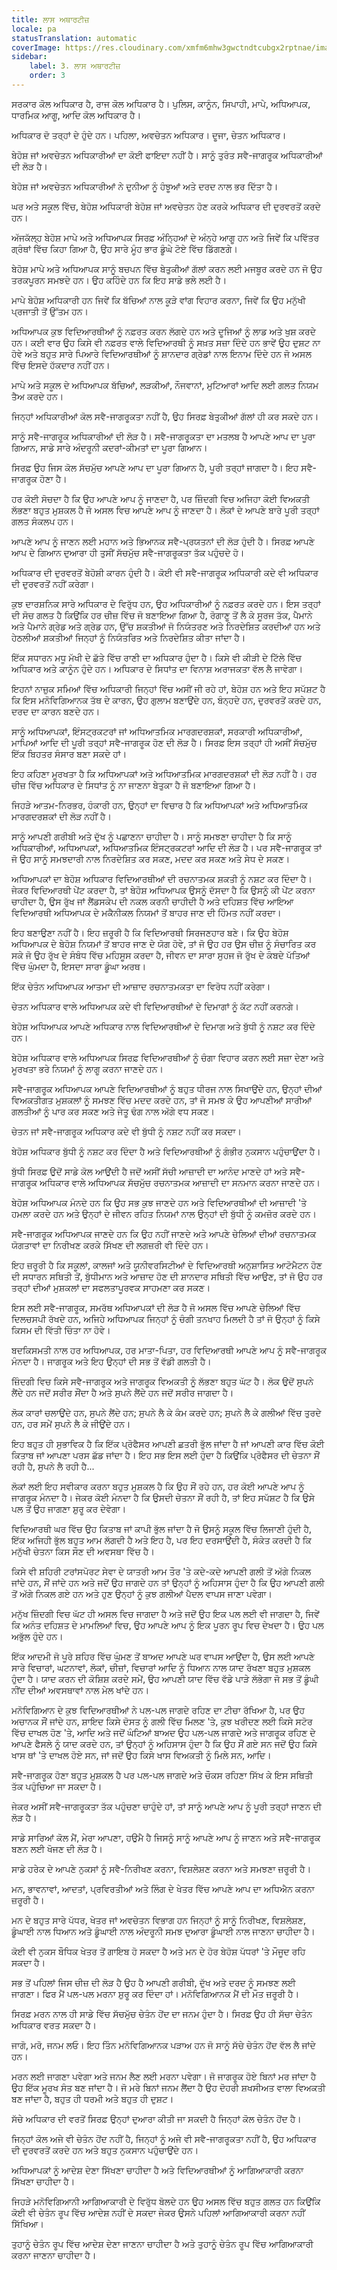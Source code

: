 ```yaml
---
title: ਲਾਸ ਅਥਾਰਟੀਜ਼
locale: pa
statusTranslation: automatic
coverImage: https://res.cloudinary.com/xmfm6mhw3gwctndtcubgx2rptnae/image/upload/v1740337243/small_cover_educacion_fundamental_a051170f1c.webp
sidebar:
    label: 3. ਲਾਸ ਅਥਾਰਟੀਜ਼
    order: 3
---
```

ਸਰਕਾਰ ਕੋਲ ਅਧਿਕਾਰ ਹੈ, ਰਾਜ ਕੋਲ ਅਧਿਕਾਰ ਹੈ। ਪੁਲਿਸ, ਕਾਨੂੰਨ, ਸਿਪਾਹੀ, ਮਾਪੇ, ਅਧਿਆਪਕ, ਧਾਰਮਿਕ ਆਗੂ, ਆਦਿ ਕੋਲ ਅਧਿਕਾਰ ਹੈ।

ਅਧਿਕਾਰ ਦੋ ਤਰ੍ਹਾਂ ਦੇ ਹੁੰਦੇ ਹਨ। ਪਹਿਲਾ, ਅਵਚੇਤਨ ਅਧਿਕਾਰ। ਦੂਜਾ, ਚੇਤਨ ਅਧਿਕਾਰ।

ਬੇਹੋਸ਼ ਜਾਂ ਅਵਚੇਤਨ ਅਧਿਕਾਰੀਆਂ ਦਾ ਕੋਈ ਫਾਇਦਾ ਨਹੀਂ ਹੈ। ਸਾਨੂੰ ਤੁਰੰਤ ਸਵੈ-ਜਾਗਰੂਕ ਅਧਿਕਾਰੀਆਂ ਦੀ ਲੋੜ ਹੈ।

ਬੇਹੋਸ਼ ਜਾਂ ਅਵਚੇਤਨ ਅਧਿਕਾਰੀਆਂ ਨੇ ਦੁਨੀਆ ਨੂੰ ਹੰਝੂਆਂ ਅਤੇ ਦਰਦ ਨਾਲ ਭਰ ਦਿੱਤਾ ਹੈ।

ਘਰ ਅਤੇ ਸਕੂਲ ਵਿੱਚ, ਬੇਹੋਸ਼ ਅਧਿਕਾਰੀ ਬੇਹੋਸ਼ ਜਾਂ ਅਵਚੇਤਨ ਹੋਣ ਕਰਕੇ ਅਧਿਕਾਰ ਦੀ ਦੁਰਵਰਤੋਂ ਕਰਦੇ ਹਨ।

ਅੱਜਕੱਲ੍ਹ ਬੇਹੋਸ਼ ਮਾਪੇ ਅਤੇ ਅਧਿਆਪਕ ਸਿਰਫ਼ ਅੰਨ੍ਹਿਆਂ ਦੇ ਅੰਨ੍ਹੇ ਆਗੂ ਹਨ ਅਤੇ ਜਿਵੇਂ ਕਿ ਪਵਿੱਤਰ ਗ੍ਰੰਥਾਂ ਵਿੱਚ ਕਿਹਾ ਗਿਆ ਹੈ, ਉਹ ਸਾਰੇ ਮੂੰਹ ਭਾਰ ਡੂੰਘੇ ਟੋਏ ਵਿੱਚ ਡਿੱਗਣਗੇ।

ਬੇਹੋਸ਼ ਮਾਪੇ ਅਤੇ ਅਧਿਆਪਕ ਸਾਨੂੰ ਬਚਪਨ ਵਿੱਚ ਬੇਤੁਕੀਆਂ ਗੱਲਾਂ ਕਰਨ ਲਈ ਮਜਬੂਰ ਕਰਦੇ ਹਨ ਜੋ ਉਹ ਤਰਕਪੂਰਨ ਸਮਝਦੇ ਹਨ। ਉਹ ਕਹਿੰਦੇ ਹਨ ਕਿ ਇਹ ਸਾਡੇ ਭਲੇ ਲਈ ਹੈ।

ਮਾਪੇ ਬੇਹੋਸ਼ ਅਧਿਕਾਰੀ ਹਨ ਜਿਵੇਂ ਕਿ ਬੱਚਿਆਂ ਨਾਲ ਕੂੜੇ ਵਾਂਗ ਵਿਹਾਰ ਕਰਨਾ, ਜਿਵੇਂ ਕਿ ਉਹ ਮਨੁੱਖੀ ਪ੍ਰਜਾਤੀ ਤੋਂ ਉੱਤਮ ਹਨ।

ਅਧਿਆਪਕ ਕੁਝ ਵਿਦਿਆਰਥੀਆਂ ਨੂੰ ਨਫ਼ਰਤ ਕਰਨ ਲੱਗਦੇ ਹਨ ਅਤੇ ਦੂਜਿਆਂ ਨੂੰ ਲਾਡ ਅਤੇ ਖੁਸ਼ ਕਰਦੇ ਹਨ। ਕਈ ਵਾਰ ਉਹ ਕਿਸੇ ਵੀ ਨਫ਼ਰਤ ਵਾਲੇ ਵਿਦਿਆਰਥੀ ਨੂੰ ਸਖ਼ਤ ਸਜ਼ਾ ਦਿੰਦੇ ਹਨ ਭਾਵੇਂ ਉਹ ਦੁਸ਼ਟ ਨਾ ਹੋਵੇ ਅਤੇ ਬਹੁਤ ਸਾਰੇ ਪਿਆਰੇ ਵਿਦਿਆਰਥੀਆਂ ਨੂੰ ਸ਼ਾਨਦਾਰ ਗ੍ਰੇਡਾਂ ਨਾਲ ਇਨਾਮ ਦਿੰਦੇ ਹਨ ਜੋ ਅਸਲ ਵਿੱਚ ਇਸਦੇ ਹੱਕਦਾਰ ਨਹੀਂ ਹਨ।

ਮਾਪੇ ਅਤੇ ਸਕੂਲ ਦੇ ਅਧਿਆਪਕ ਬੱਚਿਆਂ, ਲੜਕੀਆਂ, ਨੌਜਵਾਨਾਂ, ਮੁਟਿਆਰਾਂ ਆਦਿ ਲਈ ਗਲਤ ਨਿਯਮ ਤੈਅ ਕਰਦੇ ਹਨ।

ਜਿਨ੍ਹਾਂ ਅਧਿਕਾਰੀਆਂ ਕੋਲ ਸਵੈ-ਜਾਗਰੂਕਤਾ ਨਹੀਂ ਹੈ, ਉਹ ਸਿਰਫ਼ ਬੇਤੁਕੀਆਂ ਗੱਲਾਂ ਹੀ ਕਰ ਸਕਦੇ ਹਨ।

ਸਾਨੂੰ ਸਵੈ-ਜਾਗਰੂਕ ਅਧਿਕਾਰੀਆਂ ਦੀ ਲੋੜ ਹੈ। ਸਵੈ-ਜਾਗਰੂਕਤਾ ਦਾ ਮਤਲਬ ਹੈ ਆਪਣੇ ਆਪ ਦਾ ਪੂਰਾ ਗਿਆਨ, ਸਾਡੇ ਸਾਰੇ ਅੰਦਰੂਨੀ ਕਦਰਾਂ-ਕੀਮਤਾਂ ਦਾ ਪੂਰਾ ਗਿਆਨ।

ਸਿਰਫ਼ ਉਹ ਜਿਸ ਕੋਲ ਸੱਚਮੁੱਚ ਆਪਣੇ ਆਪ ਦਾ ਪੂਰਾ ਗਿਆਨ ਹੈ, ਪੂਰੀ ਤਰ੍ਹਾਂ ਜਾਗਦਾ ਹੈ। ਇਹ ਸਵੈ-ਜਾਗਰੂਕ ਹੋਣਾ ਹੈ।

ਹਰ ਕੋਈ ਸੋਚਦਾ ਹੈ ਕਿ ਉਹ ਆਪਣੇ ਆਪ ਨੂੰ ਜਾਣਦਾ ਹੈ, ਪਰ ਜ਼ਿੰਦਗੀ ਵਿਚ ਅਜਿਹਾ ਕੋਈ ਵਿਅਕਤੀ ਲੱਭਣਾ ਬਹੁਤ ਮੁਸ਼ਕਲ ਹੈ ਜੋ ਅਸਲ ਵਿਚ ਆਪਣੇ ਆਪ ਨੂੰ ਜਾਣਦਾ ਹੈ। ਲੋਕਾਂ ਦੇ ਆਪਣੇ ਬਾਰੇ ਪੂਰੀ ਤਰ੍ਹਾਂ ਗਲਤ ਸੰਕਲਪ ਹਨ।

ਆਪਣੇ ਆਪ ਨੂੰ ਜਾਣਨ ਲਈ ਮਹਾਨ ਅਤੇ ਭਿਆਨਕ ਸਵੈ-ਪ੍ਰਯਤਨਾਂ ਦੀ ਲੋੜ ਹੁੰਦੀ ਹੈ। ਸਿਰਫ਼ ਆਪਣੇ ਆਪ ਦੇ ਗਿਆਨ ਦੁਆਰਾ ਹੀ ਤੁਸੀਂ ਸੱਚਮੁੱਚ ਸਵੈ-ਜਾਗਰੂਕਤਾ ਤੱਕ ਪਹੁੰਚਦੇ ਹੋ।

ਅਧਿਕਾਰ ਦੀ ਦੁਰਵਰਤੋਂ ਬੇਹੋਸ਼ੀ ਕਾਰਨ ਹੁੰਦੀ ਹੈ। ਕੋਈ ਵੀ ਸਵੈ-ਜਾਗਰੂਕ ਅਧਿਕਾਰੀ ਕਦੇ ਵੀ ਅਧਿਕਾਰ ਦੀ ਦੁਰਵਰਤੋਂ ਨਹੀਂ ਕਰੇਗਾ।

ਕੁਝ ਦਾਰਸ਼ਨਿਕ ਸਾਰੇ ਅਧਿਕਾਰ ਦੇ ਵਿਰੁੱਧ ਹਨ, ਉਹ ਅਧਿਕਾਰੀਆਂ ਨੂੰ ਨਫ਼ਰਤ ਕਰਦੇ ਹਨ। ਇਸ ਤਰ੍ਹਾਂ ਦੀ ਸੋਚ ਗਲਤ ਹੈ ਕਿਉਂਕਿ ਹਰ ਚੀਜ਼ ਵਿੱਚ ਜੋ ਬਣਾਇਆ ਗਿਆ ਹੈ, ਰੋਗਾਣੂ ਤੋਂ ਲੈ ਕੇ ਸੂਰਜ ਤੱਕ, ਪੈਮਾਨੇ ਅਤੇ ਪੈਮਾਨੇ ਗ੍ਰੇਡ ਅਤੇ ਗ੍ਰੇਡ ਹਨ, ਉੱਚ ਸ਼ਕਤੀਆਂ ਜੋ ਨਿਯੰਤਰਣ ਅਤੇ ਨਿਰਦੇਸ਼ਿਤ ਕਰਦੀਆਂ ਹਨ ਅਤੇ ਹੇਠਲੀਆਂ ਸ਼ਕਤੀਆਂ ਜਿਨ੍ਹਾਂ ਨੂੰ ਨਿਯੰਤਰਿਤ ਅਤੇ ਨਿਰਦੇਸ਼ਿਤ ਕੀਤਾ ਜਾਂਦਾ ਹੈ।

ਇੱਕ ਸਧਾਰਨ ਮਧੂ ਮੱਖੀ ਦੇ ਛੱਤੇ ਵਿੱਚ ਰਾਣੀ ਦਾ ਅਧਿਕਾਰ ਹੁੰਦਾ ਹੈ। ਕਿਸੇ ਵੀ ਕੀੜੀ ਦੇ ਟਿੱਲੇ ਵਿੱਚ ਅਧਿਕਾਰ ਅਤੇ ਕਾਨੂੰਨ ਹੁੰਦੇ ਹਨ। ਅਧਿਕਾਰ ਦੇ ਸਿਧਾਂਤ ਦਾ ਵਿਨਾਸ਼ ਅਰਾਜਕਤਾ ਵੱਲ ਲੈ ਜਾਵੇਗਾ।

ਇਹਨਾਂ ਨਾਜ਼ੁਕ ਸਮਿਆਂ ਵਿੱਚ ਅਧਿਕਾਰੀ ਜਿਨ੍ਹਾਂ ਵਿੱਚ ਅਸੀਂ ਜੀ ਰਹੇ ਹਾਂ, ਬੇਹੋਸ਼ ਹਨ ਅਤੇ ਇਹ ਸਪੱਸ਼ਟ ਹੈ ਕਿ ਇਸ ਮਨੋਵਿਗਿਆਨਕ ਤੱਥ ਦੇ ਕਾਰਨ, ਉਹ ਗੁਲਾਮ ਬਣਾਉਂਦੇ ਹਨ, ਬੰਨ੍ਹਦੇ ਹਨ, ਦੁਰਵਰਤੋਂ ਕਰਦੇ ਹਨ, ਦਰਦ ਦਾ ਕਾਰਨ ਬਣਦੇ ਹਨ।

ਸਾਨੂੰ ਅਧਿਆਪਕਾਂ, ਇੰਸਟ੍ਰਕਟਰਾਂ ਜਾਂ ਅਧਿਆਤਮਿਕ ਮਾਰਗਦਰਸ਼ਕਾਂ, ਸਰਕਾਰੀ ਅਧਿਕਾਰੀਆਂ, ਮਾਪਿਆਂ ਆਦਿ ਦੀ ਪੂਰੀ ਤਰ੍ਹਾਂ ਸਵੈ-ਜਾਗਰੂਕ ਹੋਣ ਦੀ ਲੋੜ ਹੈ। ਸਿਰਫ਼ ਇਸ ਤਰ੍ਹਾਂ ਹੀ ਅਸੀਂ ਸੱਚਮੁੱਚ ਇੱਕ ਬਿਹਤਰ ਸੰਸਾਰ ਬਣਾ ਸਕਦੇ ਹਾਂ।

ਇਹ ਕਹਿਣਾ ਮੂਰਖਤਾ ਹੈ ਕਿ ਅਧਿਆਪਕਾਂ ਅਤੇ ਅਧਿਆਤਮਿਕ ਮਾਰਗਦਰਸ਼ਕਾਂ ਦੀ ਲੋੜ ਨਹੀਂ ਹੈ। ਹਰ ਚੀਜ਼ ਵਿੱਚ ਅਧਿਕਾਰ ਦੇ ਸਿਧਾਂਤ ਨੂੰ ਨਾ ਜਾਣਨਾ ਬੇਤੁਕਾ ਹੈ ਜੋ ਬਣਾਇਆ ਗਿਆ ਹੈ।

ਜਿਹੜੇ ਆਤਮ-ਨਿਰਭਰ, ਹੰਕਾਰੀ ਹਨ, ਉਨ੍ਹਾਂ ਦਾ ਵਿਚਾਰ ਹੈ ਕਿ ਅਧਿਆਪਕਾਂ ਅਤੇ ਅਧਿਆਤਮਿਕ ਮਾਰਗਦਰਸ਼ਕਾਂ ਦੀ ਲੋੜ ਨਹੀਂ ਹੈ।

ਸਾਨੂੰ ਆਪਣੀ ਗਰੀਬੀ ਅਤੇ ਦੁੱਖ ਨੂੰ ਪਛਾਣਨਾ ਚਾਹੀਦਾ ਹੈ। ਸਾਨੂੰ ਸਮਝਣਾ ਚਾਹੀਦਾ ਹੈ ਕਿ ਸਾਨੂੰ ਅਧਿਕਾਰੀਆਂ, ਅਧਿਆਪਕਾਂ, ਅਧਿਆਤਮਿਕ ਇੰਸਟ੍ਰਕਟਰਾਂ ਆਦਿ ਦੀ ਲੋੜ ਹੈ। ਪਰ ਸਵੈ-ਜਾਗਰੂਕ ਤਾਂ ਜੋ ਉਹ ਸਾਨੂੰ ਸਮਝਦਾਰੀ ਨਾਲ ਨਿਰਦੇਸ਼ਿਤ ਕਰ ਸਕਣ, ਮਦਦ ਕਰ ਸਕਣ ਅਤੇ ਸੇਧ ਦੇ ਸਕਣ।

ਅਧਿਆਪਕਾਂ ਦਾ ਬੇਹੋਸ਼ ਅਧਿਕਾਰ ਵਿਦਿਆਰਥੀਆਂ ਦੀ ਰਚਨਾਤਮਕ ਸ਼ਕਤੀ ਨੂੰ ਨਸ਼ਟ ਕਰ ਦਿੰਦਾ ਹੈ। ਜੇਕਰ ਵਿਦਿਆਰਥੀ ਪੇਂਟ ਕਰਦਾ ਹੈ, ਤਾਂ ਬੇਹੋਸ਼ ਅਧਿਆਪਕ ਉਸਨੂੰ ਦੱਸਦਾ ਹੈ ਕਿ ਉਸਨੂੰ ਕੀ ਪੇਂਟ ਕਰਨਾ ਚਾਹੀਦਾ ਹੈ, ਉਸ ਰੁੱਖ ਜਾਂ ਲੈਂਡਸਕੇਪ ਦੀ ਨਕਲ ਕਰਨੀ ਚਾਹੀਦੀ ਹੈ ਅਤੇ ਦਹਿਸ਼ਤ ਵਿੱਚ ਆਇਆ ਵਿਦਿਆਰਥੀ ਅਧਿਆਪਕ ਦੇ ਮਕੈਨੀਕਲ ਨਿਯਮਾਂ ਤੋਂ ਬਾਹਰ ਜਾਣ ਦੀ ਹਿੰਮਤ ਨਹੀਂ ਕਰਦਾ।

ਇਹ ਬਣਾਉਣਾ ਨਹੀਂ ਹੈ। ਇਹ ਜ਼ਰੂਰੀ ਹੈ ਕਿ ਵਿਦਿਆਰਥੀ ਸਿਰਜਣਹਾਰ ਬਣੇ। ਕਿ ਉਹ ਬੇਹੋਸ਼ ਅਧਿਆਪਕ ਦੇ ਬੇਹੋਸ਼ ਨਿਯਮਾਂ ਤੋਂ ਬਾਹਰ ਜਾਣ ਦੇ ਯੋਗ ਹੋਵੇ, ਤਾਂ ਜੋ ਉਹ ਹਰ ਉਸ ਚੀਜ਼ ਨੂੰ ਸੰਚਾਰਿਤ ਕਰ ਸਕੇ ਜੋ ਉਹ ਰੁੱਖ ਦੇ ਸੰਬੰਧ ਵਿੱਚ ਮਹਿਸੂਸ ਕਰਦਾ ਹੈ, ਜੀਵਨ ਦਾ ਸਾਰਾ ਸੁਹਜ ਜੋ ਰੁੱਖ ਦੇ ਕੰਬਦੇ ਪੱਤਿਆਂ ਵਿੱਚ ਘੁੰਮਦਾ ਹੈ, ਇਸਦਾ ਸਾਰਾ ਡੂੰਘਾ ਅਰਥ।

ਇੱਕ ਚੇਤੰਨ ਅਧਿਆਪਕ ਆਤਮਾ ਦੀ ਆਜ਼ਾਦ ਰਚਨਾਤਮਕਤਾ ਦਾ ਵਿਰੋਧ ਨਹੀਂ ਕਰੇਗਾ।

ਚੇਤਨ ਅਧਿਕਾਰ ਵਾਲੇ ਅਧਿਆਪਕ ਕਦੇ ਵੀ ਵਿਦਿਆਰਥੀਆਂ ਦੇ ਦਿਮਾਗਾਂ ਨੂੰ ਕੱਟ ਨਹੀਂ ਕਰਨਗੇ।

ਬੇਹੋਸ਼ ਅਧਿਆਪਕ ਆਪਣੇ ਅਧਿਕਾਰ ਨਾਲ ਵਿਦਿਆਰਥੀਆਂ ਦੇ ਦਿਮਾਗ ਅਤੇ ਬੁੱਧੀ ਨੂੰ ਨਸ਼ਟ ਕਰ ਦਿੰਦੇ ਹਨ।

ਬੇਹੋਸ਼ ਅਧਿਕਾਰ ਵਾਲੇ ਅਧਿਆਪਕ ਸਿਰਫ਼ ਵਿਦਿਆਰਥੀਆਂ ਨੂੰ ਚੰਗਾ ਵਿਹਾਰ ਕਰਨ ਲਈ ਸਜ਼ਾ ਦੇਣਾ ਅਤੇ ਮੂਰਖਤਾ ਭਰੇ ਨਿਯਮਾਂ ਨੂੰ ਲਾਗੂ ਕਰਨਾ ਜਾਣਦੇ ਹਨ।

ਸਵੈ-ਜਾਗਰੂਕ ਅਧਿਆਪਕ ਆਪਣੇ ਵਿਦਿਆਰਥੀਆਂ ਨੂੰ ਬਹੁਤ ਧੀਰਜ ਨਾਲ ਸਿਖਾਉਂਦੇ ਹਨ, ਉਨ੍ਹਾਂ ਦੀਆਂ ਵਿਅਕਤੀਗਤ ਮੁਸ਼ਕਲਾਂ ਨੂੰ ਸਮਝਣ ਵਿੱਚ ਮਦਦ ਕਰਦੇ ਹਨ, ਤਾਂ ਜੋ ਸਮਝ ਕੇ ਉਹ ਆਪਣੀਆਂ ਸਾਰੀਆਂ ਗਲਤੀਆਂ ਨੂੰ ਪਾਰ ਕਰ ਸਕਣ ਅਤੇ ਜੇਤੂ ਢੰਗ ਨਾਲ ਅੱਗੇ ਵਧ ਸਕਣ।

ਚੇਤਨ ਜਾਂ ਸਵੈ-ਜਾਗਰੂਕ ਅਧਿਕਾਰ ਕਦੇ ਵੀ ਬੁੱਧੀ ਨੂੰ ਨਸ਼ਟ ਨਹੀਂ ਕਰ ਸਕਦਾ।

ਬੇਹੋਸ਼ ਅਧਿਕਾਰ ਬੁੱਧੀ ਨੂੰ ਨਸ਼ਟ ਕਰ ਦਿੰਦਾ ਹੈ ਅਤੇ ਵਿਦਿਆਰਥੀਆਂ ਨੂੰ ਗੰਭੀਰ ਨੁਕਸਾਨ ਪਹੁੰਚਾਉਂਦਾ ਹੈ।

ਬੁੱਧੀ ਸਿਰਫ਼ ਉਦੋਂ ਸਾਡੇ ਕੋਲ ਆਉਂਦੀ ਹੈ ਜਦੋਂ ਅਸੀਂ ਸੱਚੀ ਆਜ਼ਾਦੀ ਦਾ ਆਨੰਦ ਮਾਣਦੇ ਹਾਂ ਅਤੇ ਸਵੈ-ਜਾਗਰੂਕ ਅਧਿਕਾਰ ਵਾਲੇ ਅਧਿਆਪਕ ਸੱਚਮੁੱਚ ਰਚਨਾਤਮਕ ਆਜ਼ਾਦੀ ਦਾ ਸਨਮਾਨ ਕਰਨਾ ਜਾਣਦੇ ਹਨ।

ਬੇਹੋਸ਼ ਅਧਿਆਪਕ ਮੰਨਦੇ ਹਨ ਕਿ ਉਹ ਸਭ ਕੁਝ ਜਾਣਦੇ ਹਨ ਅਤੇ ਵਿਦਿਆਰਥੀਆਂ ਦੀ ਆਜ਼ਾਦੀ 'ਤੇ ਹਮਲਾ ਕਰਦੇ ਹਨ ਅਤੇ ਉਨ੍ਹਾਂ ਦੇ ਜੀਵਨ ਰਹਿਤ ਨਿਯਮਾਂ ਨਾਲ ਉਨ੍ਹਾਂ ਦੀ ਬੁੱਧੀ ਨੂੰ ਕਮਜ਼ੋਰ ਕਰਦੇ ਹਨ।

ਸਵੈ-ਜਾਗਰੂਕ ਅਧਿਆਪਕ ਜਾਣਦੇ ਹਨ ਕਿ ਉਹ ਨਹੀਂ ਜਾਣਦੇ ਅਤੇ ਆਪਣੇ ਚੇਲਿਆਂ ਦੀਆਂ ਰਚਨਾਤਮਕ ਯੋਗਤਾਵਾਂ ਦਾ ਨਿਰੀਖਣ ਕਰਕੇ ਸਿੱਖਣ ਦੀ ਲਗਜ਼ਰੀ ਵੀ ਦਿੰਦੇ ਹਨ।

ਇਹ ਜ਼ਰੂਰੀ ਹੈ ਕਿ ਸਕੂਲਾਂ, ਕਾਲਜਾਂ ਅਤੇ ਯੂਨੀਵਰਸਿਟੀਆਂ ਦੇ ਵਿਦਿਆਰਥੀ ਅਨੁਸ਼ਾਸਿਤ ਆਟੋਮੈਟਨ ਹੋਣ ਦੀ ਸਧਾਰਨ ਸਥਿਤੀ ਤੋਂ, ਬੁੱਧੀਮਾਨ ਅਤੇ ਆਜ਼ਾਦ ਹੋਣ ਦੀ ਸ਼ਾਨਦਾਰ ਸਥਿਤੀ ਵਿੱਚ ਆਉਣ, ਤਾਂ ਜੋ ਉਹ ਹਰ ਤਰ੍ਹਾਂ ਦੀਆਂ ਮੁਸ਼ਕਲਾਂ ਦਾ ਸਫਲਤਾਪੂਰਵਕ ਸਾਹਮਣਾ ਕਰ ਸਕਣ।

ਇਸ ਲਈ ਸਵੈ-ਜਾਗਰੂਕ, ਸਮਰੱਥ ਅਧਿਆਪਕਾਂ ਦੀ ਲੋੜ ਹੈ ਜੋ ਅਸਲ ਵਿੱਚ ਆਪਣੇ ਚੇਲਿਆਂ ਵਿੱਚ ਦਿਲਚਸਪੀ ਰੱਖਦੇ ਹਨ, ਅਜਿਹੇ ਅਧਿਆਪਕ ਜਿਨ੍ਹਾਂ ਨੂੰ ਚੰਗੀ ਤਨਖਾਹ ਮਿਲਦੀ ਹੈ ਤਾਂ ਜੋ ਉਨ੍ਹਾਂ ਨੂੰ ਕਿਸੇ ਕਿਸਮ ਦੀ ਵਿੱਤੀ ਚਿੰਤਾ ਨਾ ਹੋਵੇ।

ਬਦਕਿਸਮਤੀ ਨਾਲ ਹਰ ਅਧਿਆਪਕ, ਹਰ ਮਾਤਾ-ਪਿਤਾ, ਹਰ ਵਿਦਿਆਰਥੀ ਆਪਣੇ ਆਪ ਨੂੰ ਸਵੈ-ਜਾਗਰੂਕ ਮੰਨਦਾ ਹੈ। ਜਾਗਰੂਕ ਅਤੇ ਇਹ ਉਨ੍ਹਾਂ ਦੀ ਸਭ ਤੋਂ ਵੱਡੀ ਗਲਤੀ ਹੈ।

ਜ਼ਿੰਦਗੀ ਵਿਚ ਕਿਸੇ ਸਵੈ-ਜਾਗਰੂਕ ਅਤੇ ਜਾਗਰੂਕ ਵਿਅਕਤੀ ਨੂੰ ਲੱਭਣਾ ਬਹੁਤ ਘੱਟ ਹੈ। ਲੋਕ ਉਦੋਂ ਸੁਪਨੇ ਲੈਂਦੇ ਹਨ ਜਦੋਂ ਸਰੀਰ ਸੌਂਦਾ ਹੈ ਅਤੇ ਸੁਪਨੇ ਲੈਂਦੇ ਹਨ ਜਦੋਂ ਸਰੀਰ ਜਾਗਦਾ ਹੈ।

ਲੋਕ ਕਾਰਾਂ ਚਲਾਉਂਦੇ ਹਨ, ਸੁਪਨੇ ਲੈਂਦੇ ਹਨ; ਸੁਪਨੇ ਲੈ ਕੇ ਕੰਮ ਕਰਦੇ ਹਨ; ਸੁਪਨੇ ਲੈ ਕੇ ਗਲੀਆਂ ਵਿੱਚ ਤੁਰਦੇ ਹਨ, ਹਰ ਸਮੇਂ ਸੁਪਨੇ ਲੈ ਕੇ ਜੀਉਂਦੇ ਹਨ।

ਇਹ ਬਹੁਤ ਹੀ ਸੁਭਾਵਿਕ ਹੈ ਕਿ ਇੱਕ ਪ੍ਰੋਫੈਸਰ ਆਪਣੀ ਛਤਰੀ ਭੁੱਲ ਜਾਂਦਾ ਹੈ ਜਾਂ ਆਪਣੀ ਕਾਰ ਵਿੱਚ ਕੋਈ ਕਿਤਾਬ ਜਾਂ ਆਪਣਾ ਪਰਸ ਛੱਡ ਜਾਂਦਾ ਹੈ। ਇਹ ਸਭ ਇਸ ਲਈ ਹੁੰਦਾ ਹੈ ਕਿਉਂਕਿ ਪ੍ਰੋਫੈਸਰ ਦੀ ਚੇਤਨਾ ਸੌਂ ਰਹੀ ਹੈ, ਸੁਪਨੇ ਲੈ ਰਹੀ ਹੈ...

ਲੋਕਾਂ ਲਈ ਇਹ ਸਵੀਕਾਰ ਕਰਨਾ ਬਹੁਤ ਮੁਸ਼ਕਲ ਹੈ ਕਿ ਉਹ ਸੌਂ ਰਹੇ ਹਨ, ਹਰ ਕੋਈ ਆਪਣੇ ਆਪ ਨੂੰ ਜਾਗਰੂਕ ਮੰਨਦਾ ਹੈ। ਜੇਕਰ ਕੋਈ ਮੰਨਦਾ ਹੈ ਕਿ ਉਸਦੀ ਚੇਤਨਾ ਸੌਂ ਰਹੀ ਹੈ, ਤਾਂ ਇਹ ਸਪੱਸ਼ਟ ਹੈ ਕਿ ਉਸੇ ਪਲ ਤੋਂ ਉਹ ਜਾਗਣਾ ਸ਼ੁਰੂ ਕਰ ਦੇਵੇਗਾ।

ਵਿਦਿਆਰਥੀ ਘਰ ਵਿੱਚ ਉਹ ਕਿਤਾਬ ਜਾਂ ਕਾਪੀ ਭੁੱਲ ਜਾਂਦਾ ਹੈ ਜੋ ਉਸਨੂੰ ਸਕੂਲ ਵਿੱਚ ਲਿਜਾਣੀ ਹੁੰਦੀ ਹੈ, ਇੱਕ ਅਜਿਹੀ ਭੁੱਲ ਬਹੁਤ ਆਮ ਲੱਗਦੀ ਹੈ ਅਤੇ ਇਹ ਹੈ, ਪਰ ਇਹ ਦਰਸਾਉਂਦੀ ਹੈ, ਸੰਕੇਤ ਕਰਦੀ ਹੈ ਕਿ ਮਨੁੱਖੀ ਚੇਤਨਾ ਕਿਸ ਸੌਣ ਦੀ ਅਵਸਥਾ ਵਿੱਚ ਹੈ।

ਕਿਸੇ ਵੀ ਸ਼ਹਿਰੀ ਟਰਾਂਸਪੋਰਟ ਸੇਵਾ ਦੇ ਯਾਤਰੀ ਆਮ ਤੌਰ 'ਤੇ ਕਦੇ-ਕਦੇ ਆਪਣੀ ਗਲੀ ਤੋਂ ਅੱਗੇ ਨਿਕਲ ਜਾਂਦੇ ਹਨ, ਸੌਂ ਜਾਂਦੇ ਹਨ ਅਤੇ ਜਦੋਂ ਉਹ ਜਾਗਦੇ ਹਨ ਤਾਂ ਉਨ੍ਹਾਂ ਨੂੰ ਅਹਿਸਾਸ ਹੁੰਦਾ ਹੈ ਕਿ ਉਹ ਆਪਣੀ ਗਲੀ ਤੋਂ ਅੱਗੇ ਨਿਕਲ ਗਏ ਹਨ ਅਤੇ ਹੁਣ ਉਨ੍ਹਾਂ ਨੂੰ ਕੁਝ ਗਲੀਆਂ ਪੈਦਲ ਵਾਪਸ ਜਾਣਾ ਪਵੇਗਾ।

ਮਨੁੱਖ ਜ਼ਿੰਦਗੀ ਵਿਚ ਘੱਟ ਹੀ ਅਸਲ ਵਿਚ ਜਾਗਦਾ ਹੈ ਅਤੇ ਜਦੋਂ ਉਹ ਇਕ ਪਲ ਲਈ ਵੀ ਜਾਗਦਾ ਹੈ, ਜਿਵੇਂ ਕਿ ਅਨੰਤ ਦਹਿਸ਼ਤ ਦੇ ਮਾਮਲਿਆਂ ਵਿਚ, ਉਹ ਆਪਣੇ ਆਪ ਨੂੰ ਇਕ ਪੂਰਨ ਰੂਪ ਵਿਚ ਦੇਖਦਾ ਹੈ। ਉਹ ਪਲ ਅਭੁੱਲ ਹੁੰਦੇ ਹਨ।

ਇੱਕ ਆਦਮੀ ਜੋ ਪੂਰੇ ਸ਼ਹਿਰ ਵਿੱਚ ਘੁੰਮਣ ਤੋਂ ਬਾਅਦ ਆਪਣੇ ਘਰ ਵਾਪਸ ਆਉਂਦਾ ਹੈ, ਉਸ ਲਈ ਆਪਣੇ ਸਾਰੇ ਵਿਚਾਰਾਂ, ਘਟਨਾਵਾਂ, ਲੋਕਾਂ, ਚੀਜ਼ਾਂ, ਵਿਚਾਰਾਂ ਆਦਿ ਨੂੰ ਧਿਆਨ ਨਾਲ ਯਾਦ ਰੱਖਣਾ ਬਹੁਤ ਮੁਸ਼ਕਲ ਹੁੰਦਾ ਹੈ। ਯਾਦ ਕਰਨ ਦੀ ਕੋਸ਼ਿਸ਼ ਕਰਦੇ ਸਮੇਂ, ਉਹ ਆਪਣੀ ਯਾਦ ਵਿੱਚ ਵੱਡੇ ਪਾੜੇ ਲੱਭੇਗਾ ਜੋ ਸਭ ਤੋਂ ਡੂੰਘੀ ਨੀਂਦ ਦੀਆਂ ਅਵਸਥਾਵਾਂ ਨਾਲ ਮੇਲ ਖਾਂਦੇ ਹਨ।

ਮਨੋਵਿਗਿਆਨ ਦੇ ਕੁਝ ਵਿਦਿਆਰਥੀਆਂ ਨੇ ਪਲ-ਪਲ ਜਾਗਦੇ ਰਹਿਣ ਦਾ ਟੀਚਾ ਰੱਖਿਆ ਹੈ, ਪਰ ਉਹ ਅਚਾਨਕ ਸੌਂ ਜਾਂਦੇ ਹਨ, ਸ਼ਾਇਦ ਕਿਸੇ ਦੋਸਤ ਨੂੰ ਗਲੀ ਵਿੱਚ ਮਿਲਣ 'ਤੇ, ਕੁਝ ਖਰੀਦਣ ਲਈ ਕਿਸੇ ਸਟੋਰ ਵਿੱਚ ਦਾਖਲ ਹੋਣ 'ਤੇ, ਆਦਿ ਅਤੇ ਜਦੋਂ ਘੰਟਿਆਂ ਬਾਅਦ ਉਹ ਪਲ-ਪਲ ਜਾਗਦੇ ਅਤੇ ਜਾਗਰੂਕ ਰਹਿਣ ਦੇ ਆਪਣੇ ਫੈਸਲੇ ਨੂੰ ਯਾਦ ਕਰਦੇ ਹਨ, ਤਾਂ ਉਨ੍ਹਾਂ ਨੂੰ ਅਹਿਸਾਸ ਹੁੰਦਾ ਹੈ ਕਿ ਉਹ ਸੌਂ ਗਏ ਸਨ ਜਦੋਂ ਉਹ ਕਿਸੇ ਖਾਸ ਥਾਂ 'ਤੇ ਦਾਖਲ ਹੋਏ ਸਨ, ਜਾਂ ਜਦੋਂ ਉਹ ਕਿਸੇ ਖਾਸ ਵਿਅਕਤੀ ਨੂੰ ਮਿਲੇ ਸਨ, ਆਦਿ।

ਸਵੈ-ਜਾਗਰੂਕ ਹੋਣਾ ਬਹੁਤ ਮੁਸ਼ਕਲ ਹੈ ਪਰ ਪਲ-ਪਲ ਜਾਗਦੇ ਅਤੇ ਚੌਕਸ ਰਹਿਣਾ ਸਿੱਖ ਕੇ ਇਸ ਸਥਿਤੀ ਤੱਕ ਪਹੁੰਚਿਆ ਜਾ ਸਕਦਾ ਹੈ।

ਜੇਕਰ ਅਸੀਂ ਸਵੈ-ਜਾਗਰੂਕਤਾ ਤੱਕ ਪਹੁੰਚਣਾ ਚਾਹੁੰਦੇ ਹਾਂ, ਤਾਂ ਸਾਨੂੰ ਆਪਣੇ ਆਪ ਨੂੰ ਪੂਰੀ ਤਰ੍ਹਾਂ ਜਾਣਨ ਦੀ ਲੋੜ ਹੈ।

ਸਾਡੇ ਸਾਰਿਆਂ ਕੋਲ ਮੈਂ, ਮੇਰਾ ਆਪਣਾ, ਹਉਮੈ ਹੈ ਜਿਸਨੂੰ ਸਾਨੂੰ ਆਪਣੇ ਆਪ ਨੂੰ ਜਾਣਨ ਅਤੇ ਸਵੈ-ਜਾਗਰੂਕ ਬਣਨ ਲਈ ਖੋਜਣ ਦੀ ਲੋੜ ਹੈ।

ਸਾਡੇ ਹਰੇਕ ਦੇ ਆਪਣੇ ਨੁਕਸਾਂ ਨੂੰ ਸਵੈ-ਨਿਰੀਖਣ ਕਰਨਾ, ਵਿਸ਼ਲੇਸ਼ਣ ਕਰਨਾ ਅਤੇ ਸਮਝਣਾ ਜ਼ਰੂਰੀ ਹੈ।

ਮਨ, ਭਾਵਨਾਵਾਂ, ਆਦਤਾਂ, ਪ੍ਰਵਿਰਤੀਆਂ ਅਤੇ ਲਿੰਗ ਦੇ ਖੇਤਰ ਵਿੱਚ ਆਪਣੇ ਆਪ ਦਾ ਅਧਿਐਨ ਕਰਨਾ ਜ਼ਰੂਰੀ ਹੈ।

ਮਨ ਦੇ ਬਹੁਤ ਸਾਰੇ ਪੱਧਰ, ਖੇਤਰ ਜਾਂ ਅਵਚੇਤਨ ਵਿਭਾਗ ਹਨ ਜਿਨ੍ਹਾਂ ਨੂੰ ਸਾਨੂੰ ਨਿਰੀਖਣ, ਵਿਸ਼ਲੇਸ਼ਣ, ਡੂੰਘਾਈ ਨਾਲ ਧਿਆਨ ਅਤੇ ਡੂੰਘਾਈ ਨਾਲ ਅੰਦਰੂਨੀ ਸਮਝ ਦੁਆਰਾ ਡੂੰਘਾਈ ਨਾਲ ਜਾਣਨਾ ਚਾਹੀਦਾ ਹੈ।

ਕੋਈ ਵੀ ਨੁਕਸ ਬੌਧਿਕ ਖੇਤਰ ਤੋਂ ਗਾਇਬ ਹੋ ਸਕਦਾ ਹੈ ਅਤੇ ਮਨ ਦੇ ਹੋਰ ਬੇਹੋਸ਼ ਪੱਧਰਾਂ 'ਤੇ ਮੌਜੂਦ ਰਹਿ ਸਕਦਾ ਹੈ।

ਸਭ ਤੋਂ ਪਹਿਲਾਂ ਜਿਸ ਚੀਜ਼ ਦੀ ਲੋੜ ਹੈ ਉਹ ਹੈ ਆਪਣੀ ਗਰੀਬੀ, ਦੁੱਖ ਅਤੇ ਦਰਦ ਨੂੰ ਸਮਝਣ ਲਈ ਜਾਗਣਾ। ਫਿਰ ਮੈਂ ਪਲ-ਪਲ ਮਰਨਾ ਸ਼ੁਰੂ ਕਰ ਦਿੰਦਾ ਹਾਂ। ਮਨੋਵਿਗਿਆਨਕ ਮੈਂ ਦੀ ਮੌਤ ਜ਼ਰੂਰੀ ਹੈ।

ਸਿਰਫ਼ ਮਰਨ ਨਾਲ ਹੀ ਸਾਡੇ ਵਿੱਚ ਸੱਚਮੁੱਚ ਚੇਤੰਨ ਹੋਂਦ ਦਾ ਜਨਮ ਹੁੰਦਾ ਹੈ। ਸਿਰਫ਼ ਉਹ ਹੀ ਸੱਚਾ ਚੇਤੰਨ ਅਧਿਕਾਰ ਵਰਤ ਸਕਦਾ ਹੈ।

ਜਾਗੋ, ਮਰੋ, ਜਨਮ ਲਓ। ਇਹ ਤਿੰਨ ਮਨੋਵਿਗਿਆਨਕ ਪੜਾਅ ਹਨ ਜੋ ਸਾਨੂੰ ਸੱਚੇ ਚੇਤੰਨ ਹੋਂਦ ਵੱਲ ਲੈ ਜਾਂਦੇ ਹਨ।

ਮਰਨ ਲਈ ਜਾਗਣਾ ਪਵੇਗਾ ਅਤੇ ਜਨਮ ਲੈਣ ਲਈ ਮਰਨਾ ਪਵੇਗਾ। ਜੋ ਜਾਗਰੂਕ ਹੋਏ ਬਿਨਾਂ ਮਰ ਜਾਂਦਾ ਹੈ ਉਹ ਇੱਕ ਮੂਰਖ ਸੰਤ ਬਣ ਜਾਂਦਾ ਹੈ। ਜੋ ਮਰੇ ਬਿਨਾਂ ਜਨਮ ਲੈਂਦਾ ਹੈ ਉਹ ਦੋਹਰੀ ਸ਼ਖਸੀਅਤ ਵਾਲਾ ਵਿਅਕਤੀ ਬਣ ਜਾਂਦਾ ਹੈ, ਬਹੁਤ ਹੀ ਧਰਮੀ ਅਤੇ ਬਹੁਤ ਹੀ ਦੁਸ਼ਟ।

ਸੱਚੇ ਅਧਿਕਾਰ ਦੀ ਵਰਤੋਂ ਸਿਰਫ਼ ਉਨ੍ਹਾਂ ਦੁਆਰਾ ਕੀਤੀ ਜਾ ਸਕਦੀ ਹੈ ਜਿਨ੍ਹਾਂ ਕੋਲ ਚੇਤੰਨ ਹੋਂਦ ਹੈ।

ਜਿਨ੍ਹਾਂ ਕੋਲ ਅਜੇ ਵੀ ਚੇਤੰਨ ਹੋਂਦ ਨਹੀਂ ਹੈ, ਜਿਨ੍ਹਾਂ ਨੂੰ ਅਜੇ ਵੀ ਸਵੈ-ਜਾਗਰੂਕਤਾ ਨਹੀਂ ਹੈ, ਉਹ ਅਧਿਕਾਰ ਦੀ ਦੁਰਵਰਤੋਂ ਕਰਦੇ ਹਨ ਅਤੇ ਬਹੁਤ ਨੁਕਸਾਨ ਪਹੁੰਚਾਉਂਦੇ ਹਨ।

ਅਧਿਆਪਕਾਂ ਨੂੰ ਆਦੇਸ਼ ਦੇਣਾ ਸਿੱਖਣਾ ਚਾਹੀਦਾ ਹੈ ਅਤੇ ਵਿਦਿਆਰਥੀਆਂ ਨੂੰ ਆਗਿਆਕਾਰੀ ਕਰਨਾ ਸਿੱਖਣਾ ਚਾਹੀਦਾ ਹੈ।

ਜਿਹੜੇ ਮਨੋਵਿਗਿਆਨੀ ਆਗਿਆਕਾਰੀ ਦੇ ਵਿਰੁੱਧ ਬੋਲਦੇ ਹਨ ਉਹ ਅਸਲ ਵਿੱਚ ਬਹੁਤ ਗਲਤ ਹਨ ਕਿਉਂਕਿ ਕੋਈ ਵੀ ਚੇਤੰਨ ਰੂਪ ਵਿੱਚ ਆਦੇਸ਼ ਨਹੀਂ ਦੇ ਸਕਦਾ ਜੇਕਰ ਉਸਨੇ ਪਹਿਲਾਂ ਆਗਿਆਕਾਰੀ ਕਰਨਾ ਨਹੀਂ ਸਿੱਖਿਆ।

ਤੁਹਾਨੂੰ ਚੇਤੰਨ ਰੂਪ ਵਿੱਚ ਆਦੇਸ਼ ਦੇਣਾ ਜਾਣਨਾ ਚਾਹੀਦਾ ਹੈ ਅਤੇ ਤੁਹਾਨੂੰ ਚੇਤੰਨ ਰੂਪ ਵਿੱਚ ਆਗਿਆਕਾਰੀ ਕਰਨਾ ਜਾਣਨਾ ਚਾਹੀਦਾ ਹੈ।

